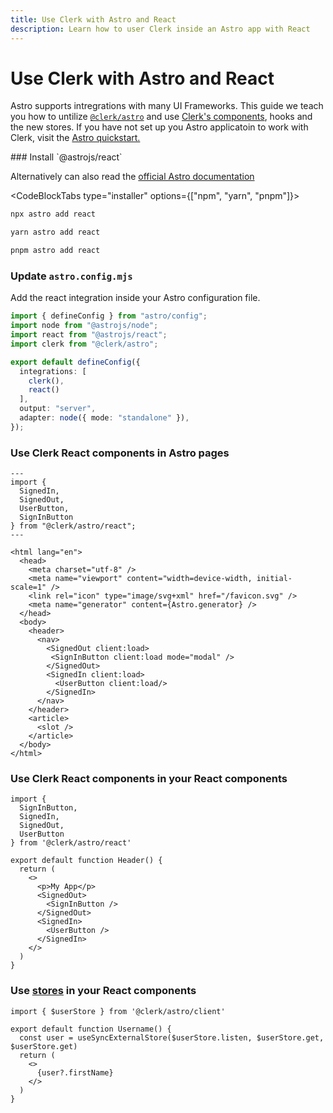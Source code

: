 ```yaml
---
title: Use Clerk with Astro and React
description: Learn how to user Clerk inside an Astro app with React
---
```


# Use Clerk with Astro and React

Astro supports intregrations with many UI Frameworks. This guide we teach you how to untilize [`@clerk/astro`](/docs/references/astro/overview) and use [Clerk's components](https://clerk.com/docs/pr/1255/components/overview#ui-components), hooks and the new stores. If you have not set up you Astro applicatoin to work with Clerk, visit the [Astro quickstart.](https://clerk.com/docs/pr/1255/quickstarts/astro)


<Steps>
### Install `@astrojs/react`

Alternatively can also read the [official Astro documentation](https://docs.astro.build/en/guides/integrations-guide/react/)

<CodeBlockTabs type="installer" options={["npm", "yarn", "pnpm"]}>
  ```bash filename="terminal"
  npx astro add react
  ```

  ```bash filename="terminal"
  yarn astro add react
  ```

  ```bash filename="terminal"
  pnpm astro add react
  ```
</CodeBlockTabs>

### Update `astro.config.mjs`

Add the react integration inside your Astro configuration file.

```ts filename="astro.config.mjs" {3,9}
import { defineConfig } from "astro/config";
import node from "@astrojs/node";
import react from "@astrojs/react";
import clerk from "@clerk/astro";

export default defineConfig({
  integrations: [
    clerk(),
    react()
  ],
  output: "server",
  adapter: node({ mode: "standalone" }),
});
```

### Use Clerk React components in Astro pages

```astro filename="src/layouts/SiteLayout.astro"
---
import {
  SignedIn,
  SignedOut,
  UserButton,
  SignInButton
} from "@clerk/astro/react";
---

<html lang="en">
  <head>
    <meta charset="utf-8" />
    <meta name="viewport" content="width=device-width, initial-scale=1" />
    <link rel="icon" type="image/svg+xml" href="/favicon.svg" />
    <meta name="generator" content={Astro.generator} />
  </head>
  <body>
    <header>
      <nav>
        <SignedOut client:load>
         <SignInButton client:load mode="modal" />
        </SignedOut>
        <SignedIn client:load>
          <UserButton client:load/>
        </SignedIn>
      </nav>
    </header>
    <article>
      <slot />
    </article>
  </body>
</html>
```

### Use Clerk React components in your React components

```tsx filename="src/components/Header.tsx"
import {
  SignInButton,
  SignedIn,
  SignedOut,
  UserButton
} from '@clerk/astro/react'

export default function Header() {
  return (
    <>
      <p>My App</p>
      <SignedOut>
        <SignInButton />
      </SignedOut>
      <SignedIn>
        <UserButton />
      </SignedIn>
    </>
  )
}
```

### Use [stores](/docs/references/astro/overview#client-side-helpers) in your React components

```tsx filename="src/components/Header.tsx"
import { $userStore } from '@clerk/astro/client'

export default function Username() {
  const user = useSyncExternalStore($userStore.listen, $userStore.get, $userStore.get)
  return (
    <>
      {user?.firstName}
    </>
  )
}
```

</Steps>
